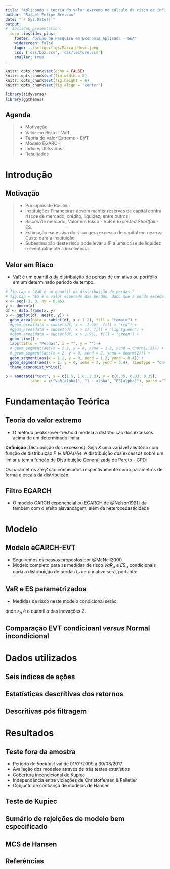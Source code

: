 ```yaml
---
title: "Aplicando a teoria do valor extremo no cálculo de risco de índices setoriais da Bovespa"
author: "Rafael Felipe Bressan"
date: "`r Sys.Date()`"
output:
#  ioslides_presentation:
  iosp::ioslides_plus:
    footer: "Grupo de Pesquisa em Economia Aplicada - GEA"
    widescreen: false
    logo: ../artigo/figs/Marca_Udesc.jpeg
    css: ['css/box.css', 'css/lecture.css']
    smaller: true
---
```


```r
knitr::opts_chunk$set(echo = FALSE)
knitr::opts_chunk$set(fig.width = 8)
knitr::opts_chunk$set(fig.height = 6)
knitr::opts_chunk$set(fig.align = 'center')

library(tidyverse)
library(ggthemes)
```

## Agenda

> - Motivação
> - Valor em Risco - VaR
> - Teoria do Valor Extremo - EVT
> - Modelo EGARCH
> - Índices Utilizados
> - Resultados

# Introdução

## Motivação 

> - Princípios de Basileia 
> - Instituições Financeiras devem manter reservas de capital contra riscos de mercado, crédito, liquidez, entre outros
> - Riscos de mercado,  Valor em Risco - VaR e *Expected Shortfall* - ES.
> - Estimação excessiva do risco gera excesso de capital em reserva. Custo para a instituição.
> - Subestimação deste risco pode levar a IF a uma crise de liquidez e eventualmente a insolvência.

## Valor em Risco

- VaR é um quantil $\alpha$ da distribuição de perdas de um ativo ou portfólio em um determinado período de tempo.

```r
# fig.cap = "VaR é um quantil da distribuição de perdas."
# fig.cap = "ES é o valor esperado das perdas, dado que a perda exceda o VaR."
x <- seq(-3, 3, by = 0.05)
y <- dnorm(x)
df <- data.frame(x, y)
p <- ggplot(df, aes(x, y)) + 
  geom_area(data = subset(df, x > 1.2), fill = "tomato") +
  #geom_area(data = subset(df, x < -1.96), fill = "red") +
  #geom_area(data = subset(df, x > 1), fill = "lightgreen") +
  #geom_area(data = subset(df, x > 1.96), fill = "green") +
  geom_line() +
  labs(title = "Perdas", x = "", y = "") +
  # geom_segment(aes(x = 1.2, y = 0, xend = 1.2, yend = dnorm(1.2))) +
  # geom_segment(aes(x = 2, y = 0, xend = 2, yend = dnorm(2))) +
  geom_segment(aes(x = 1.2, y = 0, xend = 1.2, yend = 0.4)) +
  geom_segment(aes(x = 2, y = 0, xend = 2, yend = 0.4), linetype = "dotted") +
  theme_economist_white()

p + annotate("text", x = c(1.5, 1.6, 2.3), y = c(0.35, 0.03, 0.35), 
           label = c("VaR[alpha]", "1 - alpha", "ES[alpha]"), parse = TRUE, size = 6)
```

# Fundamentação Teórica

## Teoria do valor extremo

- O método peaks-over-treshold modela a distribuição dos excessos acima de um determinado limiar.

**Definição** [Distribuição dos excessos]:
	Seja *X* uma variável aleatória com função de distribuição $F \in MDA(H_\xi)$. A distribuição dos excessos sobre um limiar *u* tem a função de Distribuição Generalizada de Pareto - GPD:

\begin{equation*}
  G_{\xi,\beta(u)}(X) = 
  \begin{cases}
    1- \left(1+ \frac{\xi x}{\beta(u)} \right)^{-\frac{1}{\xi}}, & \xi \neq 0,\\
    1-exp\left(-\frac{x}{\beta(u)}\right), & \xi = 0,\\
  \end{cases}
\end{equation*}
Os parâmetros $\xi$ e $\beta$ são conhecidos respectivamente como parâmetros de forma e escala da distribuição. 

## Filtro EGARCH

- O modelo GARCH exponencial ou EGARCH de @Nelson1991 lida também com o efeito alavancagem, além da heterocedasticidade

\begin{align*}
	L_t=&\mu+ \sum_{i=1}^r\phi_i L_{t-i}+ \sum\limits_{j=1}^{s}\theta_j\epsilon_{t-j} +\epsilon_t \\
	\ln(\sigma_t^2)=&\omega+ \sum\limits_{i=1}^{p}(\alpha_i Z_{t-i}+ \gamma_i(|Z_{t-i}|-E|Z_{t-i}|))+ \sum\limits_{j=1}^{q}\beta_j \ln(\sigma_{t-j}^2) \\
	\epsilon_t=&\sigma_t Z_t
\end{align*}

# Modelo

## Modelo eGARCH-EVT

- Seguiremos os passos propostos por @McNeil2000.
- Modelo completo para as medidas de risco $VaR_\alpha$ e $ES_\alpha$ condicionais dada a distribuição de perdas $L_t$ de um ativo será, portanto:

\begin{align*}
L_t=&\mu+ \phi_1 L_{t-1}+ \epsilon_t \\
\epsilon_t=&\sigma_t Z_t\\
\ln(\sigma_t^2)=&\omega+ \sum_{i=1}^{2}(\alpha_i Z_{t-i}+ \gamma_i(|Z_{t-i}|-E|Z_{t-i}|))+ \beta_1 \ln(\sigma_{t-1}^2) \\
Z_t\sim &\mathcal{D}(0,1) \text{ e } \mathcal{D} \in MDA(H_\xi)
\end{align*}

## VaR e ES parametrizados

- Medidas de risco neste modelo condicional serão:

\begin{align*}
VaR_\alpha^t=&\mu_{t+1}+\sigma_{t+1}z_\alpha, \\
ES_\alpha^t=&\mu_{t+1}+\sigma_{t+1}E[Z | Z>z_\alpha]
\end{align*}
onde $z_\alpha$ é o quantil $\alpha$ das inovações *Z*.

## Comparação EVT condicioanl _versus_ Normal incondicional

<!-- ![S&P500](./figs/artigo-sp500backtest) -->

# Dados utilizados

## Seis índices de ações

<!-- ![Retornos logarítimicos dos índices de ações](./figs/artigo-retornos_2_3.pdf) -->

## Estatísticas descritivas dos retornos

## Descritivas pós filtragem

<!-- \include(tables/artigo-tab-garchstats) -->

# Resultados

## Teste fora da amostra

- Período de _backtest_ vai de 01/01/2009 a 30/08/2017
- Avaliação dos modelos através de três testes estatístios
- Cobertura incondicional de Kupiec
- Independência entre violações de Christoffersen & Pelletier
- Conjunto de confiança de modelos de Hansen

## Teste de Kupiec

<!-- \include(tables/artigo-tab-varviol) -->

## Sumário de rejeições de modelo bem especificado

<!-- \include(tables/artigo-tab-vartest_suma) -->

## MCS de Hansen

<!-- \include(tables/artigo-tab-mcs) -->

## Referências
